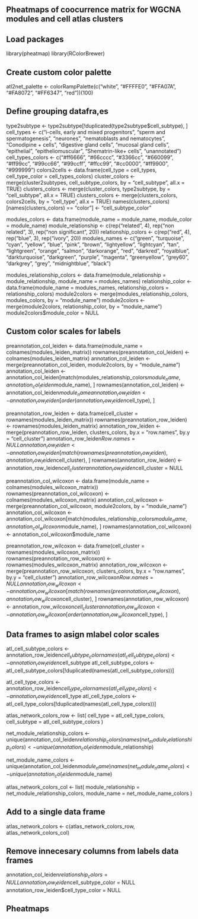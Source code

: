 ## Pheatmaps of coocurrence matrix for WGCNA modules and cell atlas clusters

## Load packages
library(pheatmap)
library(RColorBrewer)

## Create custom color palette
atl2net_palette <- colorRampPalette(c("white", "#FFFFE0", "#FFA07A", "#FA8072", "#FF6347", "red"))(100)

##  Define grouping datafra,es
type2subtype <- type2subtype[!duplicated(type2subtype$cell_subtype), ]
cell_types <- c("i-cells, early and mixed progenitors", "sperm and spermatogenesis", "neurones", "nematoblasts and nematocytes", "Conodipine + cells", "digestive gland cells", "mucosal gland cells", "epithelial", "epitheliomuscular", "Shematrin-like+ cells", "unannotated")  
cell_types_colors <- c("#ff6666", "#66cccc", "#3366cc", "#660099", "#ff99cc", "#99cc66", "#99ccff", "#ffcc99", "#cc0000", "#ff9900",  "#999999")
colors2cells <- data.frame(cell_type = cell_types, cell_type_color = cell_types_colors)
cluster_colors <- merge(cluster2subtypes, cell_subtype_colors, by = "cell_subtype", all.x = TRUE)
clusters_colors <- merge(cluster_colors, type2subtype, by = "cell_subtype", all.x = TRUE)
clusters_colors <- merge(clusters_colors, colors2cells, by = "cell_type", all.x = TRUE)
names(clusters_colors)[names(clusters_colors) == "color"] <- "cell_subtype_color"

modules_colors <- data.frame(module_name = module_name, module_color = module_name)
module_relationship <- c(rep("related", 4),
                  rep("non related", 3),
                  rep("non significant", 20))
relationship_colors <- c(rep("red", 4),
                  rep("blue", 3),
                  rep("ivory", 20))
modules_names <- c("green", "turquoise", "cyan", "yellow", "blue", "pink", "brown", "lightyellow", "lightcyan", "tan", "lightgreen", "orange", "salmon", "darkorange", "red", "darkred", "royalblue", "darkturquoise", "darkgreen", "purple", "magenta", "greenyellow", "grey60", "darkgrey", "grey", "midnightblue", "black")

modules_relationship_colors <- data.frame(module_relationship = module_relationship, module_name = modules_names)
relationship_color <-  data.frame(module_name = modules_names, relationship_colors = relationship_colors)
module2colors <- merge(modules_relationship_colors, modules_colors, by = "module_name")
module2colors <- merge(module2colors, relationship_color, by = "module_name")
module2colors$module_color = NULL

## Custom color scales for labels
preannotation_col_leiden <- data.frame(module_name = colnames(modules_leiden_matrix))
rownames(preannotation_col_leiden) <- colnames(modules_leiden_matrix)
annotation_col_leiden <- merge(preannotation_col_leiden, module2colors, by = "module_name")
annotation_col_leiden <- annotation_col_leiden[match(modules_relationship_colors$module_name, annotation_col_leiden$module_name), ]
rownames(annotation_col_leiden) <- annotation_col_leiden$module_name
annotation_row_leiden <- annotation_row_leiden[order(annotation_row_leiden$cell_type), ]

preannotation_row_leiden <- data.frame(cell_cluster = rownames(modules_leiden_matrix))
rownames(preannotation_row_leiden) <- rownames(modules_leiden_matrix)
annotation_row_leiden <- merge(preannotation_row_leiden, clusters_colors, by.x = "row.names", by.y = "cell_cluster")
annotation_row_leiden$Row.names = NULL
annotation_row_leiden <- annotation_row_leiden[match(rownames(preannotation_row_leiden), annotation_row_leiden$cell_cluster), ]
rownames(annotation_row_leiden) <- annotation_row_leiden$cell_cluster
annotation_row_leiden$cell_cluster = NULL


preannotation_col_wilcoxon <- data.frame(module_name = colnames(modules_wilcoxon_matrix))
rownames(preannotation_col_wilcoxon) <- colnames(modules_wilcoxon_matrix)
annotation_col_wilcoxon <- merge(preannotation_col_wilcoxon, module2colors, by = "module_name")
annotation_col_wilcoxon <- annotation_col_wilcoxon[match(modules_relationship_colors$module_name, annotation_col_wilcoxon$module_name), ]
rownames(annotation_col_wilcoxon) <- annotation_col_wilcoxon$module_name

preannotation_row_wilcoxon <- data.frame(cell_cluster = rownames(modules_wilcoxon_matrix))
rownames(preannotation_row_wilcoxon) <- rownames(modules_wilcoxon_matrix)
annotation_row_wilcoxon <- merge(preannotation_row_wilcoxon, clusters_colors, by.x = "row.names", by.y = "cell_cluster")
annotation_row_wilcoxon$Row.names = NULL
annotation_row_wilcoxon <- annotation_row_wilcoxon[match(rownames(preannotation_row_wilcoxon), annotation_row_wilcoxon$cell_cluster), ]
rownames(annotation_row_wilcoxon) <- annotation_row_wilcoxon$cell_cluster
annotation_row_wilcoxon <- annotation_row_wilcoxon[order(annotation_row_wilcoxon$cell_type), ]

## Data frames to asign mlabel color scales
atl_cell_subtype_colors <- annotation_row_leiden$cell_subtype_color
names(atl_cell_subtype_colors) <- annotation_row_leiden$cell_subtype
atl_cell_subtype_colors <- atl_cell_subtype_colors[!duplicated(names(atl_cell_subtype_colors))]

atl_cell_type_colors <- annotation_row_leiden$cell_type_color
names(atl_cell_type_colors) <- annotation_row_leiden$cell_type
atl_cell_type_colors <- atl_cell_type_colors[!duplicated(names(atl_cell_type_colors))]

atlas_network_colors_row <- list(
  cell_type = atl_cell_type_colors, 
  cell_subtype = atl_cell_subtype_colors 
)

net_module_relationship_colors <- unique(annotation_col_leiden$relationship_colors)
names(net_module_relationship_colors) <- unique(annotation_col_leiden$module_relationship)

net_module_name_colors <- unique(annotation_col_leiden$module_name)
names(net_module_name_colors) <- unique(annotation_col_leiden$module_name)

atlas_network_colors_col <- list(
  module_relationship = net_module_relationship_colors,
  module_name = net_module_name_colors
)

## Add to a single data frame
atlas_network_colors <- c(atlas_network_colors_row, atlas_network_colors_col)

## Remove innecesary columns from labels data frames
annotation_col_leiden$relationship_colors = NULL
annotation_row_leiden$cell_subtype_color = NULL
annotation_row_leiden$cell_type_color = NULL

## Pheatmaps



